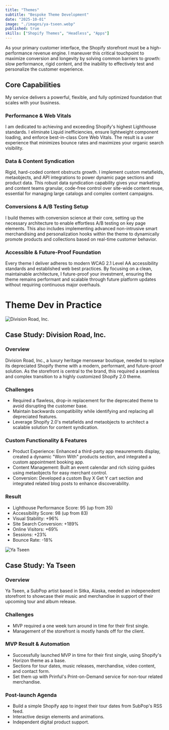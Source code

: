 ```yaml
---
title: "Themes"
subtitle: "Bespoke Theme Development"
date: "2025-10-01"
image: "./images/ya-tseen.webp"
published: true
skills: ["Shopify Themes", "Headless", "Apps"]
---
```



As your primary customer interface, the Shopify storefront must be a high-performance revenue engine. I maneuver this critical touchpoint to maximize conversion and longevity by solving common barriers to growth: slow performance, rigid content, and the inability to effectively test and personalize the customer experience.

## Core Capabilities

My service delivers a powerful, flexible, and fully optimized foundation that scales with your business.

### Performance & Web Vitals

I am dedicated to achieving and exceeding Shopify's highest Lighthouse standards. I eliminate Liquid inefficiencies, ensure lightweight component loading, and enforce best-in-class Core Web Vitals. The result is a user experience that minimizes bounce rates and maximizes your organic search visibility.

### Data & Content Syndication

Rigid, hard-coded content obstructs growth. I implement custom metafields, metaobjects, and API integrations to power dynamic page sections and product data. This robust data syndication capability gives your marketing and content teams granular, code-free control over site-wide content reuse, essential for managing large catalogs and complex content campaigns.

### Conversions & A/B Testing Setup

I build themes with conversion science at their core, setting up the necessary architecture to enable effortless A/B testing on key page elements. This also includes implementing advanced non-intrusive smart merchandising and personalization hooks within the theme to dynamically promote products and collections based on real-time customer behavior.

### Accessible & Future-Proof Foundation

Every theme I deliver adheres to modern WCAG 2.1 Level AA accessibility standards and established web best practices. By focusing on a clean, maintainable architecture, I future-proof your investment, ensuring the theme remains performant and scalable through future platform updates without requiring continuous major overhauls.

# Theme Dev in Practice

<Image 
  src={drData}
  alt="Division Road, Inc."
/>

## Case Study: Division Road, Inc.

### Overview

Division Road, Inc., a luxury heritage menswear boutique, needed to replace its depreciated Shopify theme with a modern, performant, and future-proof solution. As the storefront is central to the brand, this required a seamless and complex transition to a highly customized Shopify 2.0 theme.

### Challenges

- Required a flawless, drop-in replacement for the deprecated theme to avoid disrupting the customer base.
- Maintain backwards compatibility while identifying and replacing all depreciated features.
- Leverage Shopify 2.0's metafields and metaobjects to architect a scalable solution for content syndication.

### Custom Functionality & Features

- Product Experience: Enhanced a third-party app meaurements display, created a dynamic "Worn With" products section, and integrated a custom appointment booking app.
- Content Management: Built an event calendar and rich sizing guides using metaobjects for easy merchant control.
- Conversion: Developed a custom Buy X Get Y cart section and integrated related blog posts to enhance discoverability.

### Result

- Lighthouse Performance Score: 95 (up from 35)
- Accessibility Score: 98 (up from 83)
- Visual Stability: +96%
- Site Search Conversion: +189%
- Online Visitors: +69%
- Sessions: +23%
- Bounce Rate: -18%

<Image 
  src={yaTseen}
  alt="Ya Tseen"
/>

## Case Study: Ya Tseen

### Overview

Ya Tseen, a SubPop artist based in Sitka, Alaska, needed an indepenedent storefront to showcase their music and merchandise in support of their upcoming tour and album release.

### Challenges

- MVP required a one week turn around in time for their first single.
- Management of the storefront is mostly hands off for the client.

### MVP Result & Automation

- Successfully launched MVP in time for their first single, using Shopify's Horizon theme as a base.
- Sections for tour dates, music releases, merchandise, video content, and contact form. 
- Set them up with Prinful's Print-on-Demand service for non-tour related merchandise. 

### Post-launch Agenda

- Build a simple Shopify app to ingest their tour dates from SubPop's RSS feed.
- Interactive design elements and animations.
- Independent digital product support.


